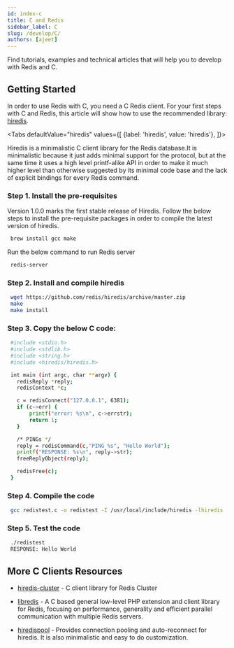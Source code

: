```yaml
---
id: index-c
title: C and Redis
sidebar_label: C
slug: /develop/C/
authors: [ajeet]
---
```



<Authors frontMatter={frontMatter} />

Find tutorials, examples and technical articles that will help you to develop with Redis and C.

## Getting Started

In order to use Redis with C, you need a C Redis client.
For your first steps with C and Redis, this article will show how to use the recommended library: [hiredis](https://github.com/redis/hiredis).

<Tabs
  defaultValue="hiredis"
  values={[
    {label: 'hiredis', value: 'hiredis'},
  ]}>
  <TabItem value="hiredis">

Hiredis is a minimalistic C client library for the Redis database.It is minimalistic because it just adds minimal support for the protocol, but at the same time it uses a high level printf-alike API in order to make it much higher level than otherwise suggested by its minimal code base and the lack of explicit bindings for every Redis command.

### Step 1. Install the pre-requisites

Version 1.0.0 marks the first stable release of Hiredis.
Follow the below steps to install the pre-requisite packages in order to compile the latest version of hiredis.

```bash
 brew install gcc make
```

Run the below command to run Redis server

```bash
 redis-server
```

### Step 2. Install and compile hiredis

```bash
 wget https://github.com/redis/hiredis/archive/master.zip
 make
 make install
```

### Step 3. Copy the below C code:

```bash
 #include <stdio.h>
 #include <stdlib.h>
 #include <string.h>
 #include <hiredis/hiredis.h>

 int main (int argc, char **argv) {
   redisReply *reply;
   redisContext *c;

   c = redisConnect("127.0.0.1", 6381);
   if (c->err) {
       printf("error: %s\n", c->errstr);
       return 1;
   }

   /* PINGs */
   reply = redisCommand(c,"PING %s", "Hello World");
   printf("RESPONSE: %s\n", reply->str);
   freeReplyObject(reply);

   redisFree(c);
 }
```

### Step 4. Compile the code

```bash
 gcc redistest.c -o redistest -I /usr/local/include/hiredis -lhiredis
```

### Step 5. Test the code

```bash
 ./redistest
 RESPONSE: Hello World
```

 </TabItem>
</Tabs>

## More C Clients Resources

- [hiredis-cluster](https://github.com/Nordix/hiredis-cluster) - C client library for Redis Cluster

- [libredis](https://github.com/toymachine/libredis) - A C based general low-level PHP extension and client library for Redis, focusing on performance, generality and efficient parallel communication with multiple Redis servers.

- [hiredispool](https://github.com/aclisp/hiredispool) - Provides connection pooling and auto-reconnect for hiredis. It is also minimalistic and easy to do customization.
